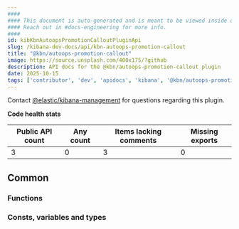 ```yaml
---
####
#### This document is auto-generated and is meant to be viewed inside our experimental, new docs system.
#### Reach out in #docs-engineering for more info.
####
id: kibKbnAutoopsPromotionCalloutPluginApi
slug: /kibana-dev-docs/api/kbn-autoops-promotion-callout
title: "@kbn/autoops-promotion-callout"
image: https://source.unsplash.com/400x175/?github
description: API docs for the @kbn/autoops-promotion-callout plugin
date: 2025-10-15
tags: ['contributor', 'dev', 'apidocs', 'kibana', '@kbn/autoops-promotion-callout']
---
```




Contact [@elastic/kibana-management](https://github.com/orgs/elastic/teams/kibana-management) for questions regarding this plugin.

**Code health stats**

| Public API count  | Any count | Items lacking comments | Missing exports |
|-------------------|-----------|------------------------|-----------------|
| 3 | 0 | 3 | 0 |

## Common

### Functions
<DocDefinitionList data={kbnAutoopsPromotionCalloutObj.common.functions}/>

### Consts, variables and types
<DocDefinitionList data={kbnAutoopsPromotionCalloutObj.common.misc}/>

